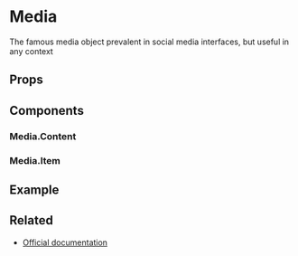 
<Meta title="Layout/Media" />

# Media

The famous media object prevalent in social media interfaces, but useful in any context

## Props

<ArgsTable of={Media} />

## Components

### Media.Content

<ArgsTable of={Media.Content} />

### Media.Item

<ArgsTable of={Media.Item} />

<CommonProps />

## Example

<Canvas>
  <Story story={stories.Default} name="Media" />
</Canvas>


## Related

- [Official documentation](https://bulma.io/documentation/layout/level)